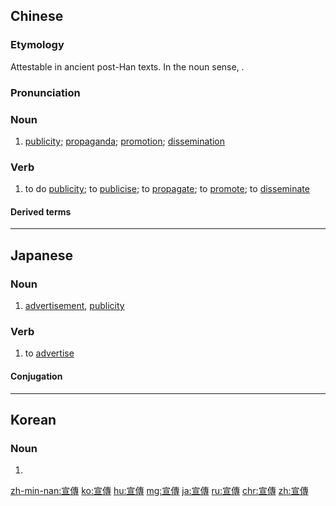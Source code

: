 {{also|宣传}}
==Chinese==
{{zh-forms|s=宣传}}

===Etymology===
Attestable in ancient post-Han texts. In the noun sense, {{bor|zh|ja|-|nocap=1}} {{ja-r|宣傳|せんでん}}.

===Pronunciation===
{{zh-pron
|m=xuānchuán
|c=syun1 cyun4
|h=pfs=siên-chhòn
|mn=soan-thoân/xm,qz:soan-toân
|cat=v,n
}}

===Noun===
{{zh-noun}}

# [[publicity]]; [[propaganda]]; [[promotion]]; [[dissemination]]
#: {{zh-x|中共 中央 宣傳 部|'''Publicity''' Department of the Communist Party of China}}

===Verb===
{{zh-verb}}

# to do [[publicity]]; to [[publicise]]; to [[propagate]]; to [[promote]]; to [[disseminate]]

====Derived terms====
{{zh-der|宣傳車|宣傳畫|宣傳品}}

{{zh-cat|Elementary}}

----

==Japanese==
{{ja-kanjitab|せん|でん|yomi=o}}

===Noun===
{{ja-noun|せんでん|shin=宣伝}}

# [[advertisement]], [[publicity]]

===Verb===
{{ja-verb-suru|せんでん|shin=宣伝}}

# to [[advertise]]

====Conjugation====
{{ja-suru|せんでん}}

----

==Korean==
{{ko-hanjatab}}

===Noun===
{{ko-noun|hj|hangeul=선전}}

# {{hanja form of|선전|propaganda}}

[[zh-min-nan:宣傳]]
[[ko:宣傳]]
[[hu:宣傳]]
[[mg:宣傳]]
[[ja:宣傳]]
[[ru:宣傳]]
[[chr:宣傳]]
[[zh:宣傳]]